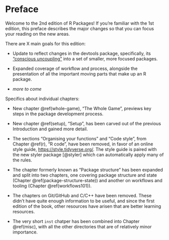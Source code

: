 # Preface {-}

Welcome to the 2nd edition of R Packages! If you're familiar with the 1st edition, this preface describes the major changes so that you can focus your reading on the new areas.

There are X main goals for this edition:

* Update to reflect changes in the devtools package, specifically, its ["conscious uncoupling"](https://www.tidyverse.org/articles/2018/10/devtools-2-0-0/#conscious-uncoupling) into a set of smaller, more focused packages.

* Expanded coverage of workflow and process, alongside the presentation of all the important moving parts that make up an R package.
  
* *more to come*
  
Specifics about individual chapters:

* New chapter \@ref(whole-game), "The Whole Game", previews key steps in the package development process.

* New chapter \@ref(setup), "Setup", has been carved out of the previous Introduction and gained more detail.

* The sections "Organising your functions" and "Code style", from Chapter \@ref(r), "R code", have been removed, in favor of an online style guide, <https://style.tidyverse.org/>. The style guide is paired with the new styler package [@styler] which can automatically apply many of the rules.

* The chapter formerly known as "Package structure" has been expanded and split into two chapters, one covering package structure and state (Chapter \@ref(package-structure-state)) and another on workflows and tooling (Chapter \@ref(workflows101)).

* The chapters on Git/GitHub and C/C++ have been removed. These didn't have quite enough information to be useful, and since the first edition of the book, other resources have arisen that are better learning resources.

* The very short `inst` chatper has been combined into Chapter \@ref(misc), with all the other directories that are of relatively minor importance.
